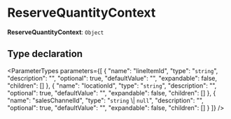 
# ReserveQuantityContext

 **ReserveQuantityContext**: `Object`

## Type declaration

<ParameterTypes parameters={[
  {
    "name": "lineItemId",
    "type": "`string`",
    "description": "",
    "optional": true,
    "defaultValue": "",
    "expandable": false,
    "children": []
  },
  {
    "name": "locationId",
    "type": "`string`",
    "description": "",
    "optional": true,
    "defaultValue": "",
    "expandable": false,
    "children": []
  },
  {
    "name": "salesChannelId",
    "type": "`string` \\| `null`",
    "description": "",
    "optional": true,
    "defaultValue": "",
    "expandable": false,
    "children": []
  }
]} />
